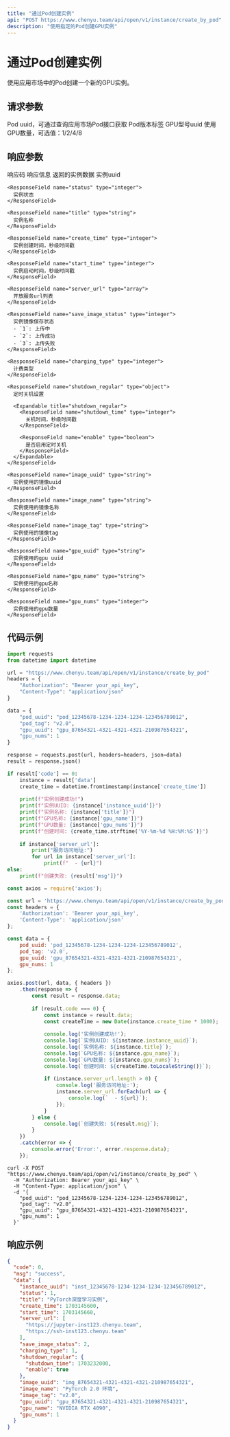 ```yaml
---
title: "通过Pod创建实例"
api: "POST https://www.chenyu.team/api/open/v1/instance/create_by_pod"
description: "使用指定的Pod创建GPU实例"
---
```


# 通过Pod创建实例

使用应用市场中的Pod创建一个新的GPU实例。

## 请求参数

<ParamField body="pod_uuid" type="string" required>
  Pod uuid，可通过查询应用市场Pod接口获取
</ParamField>

<ParamField body="pod_tag" type="string" required>
  Pod版本标签
</ParamField>

<ParamField body="gpu_uuid" type="string" required>
  GPU型号uuid
</ParamField>

<ParamField body="gpu_nums" type="integer" required>
  使用GPU数量，可选值：1/2/4/8
</ParamField>

## 响应参数

<ResponseField name="code" type="integer">
  响应码
</ResponseField>

<ResponseField name="msg" type="string">
  响应信息
</ResponseField>

<ResponseField name="data" type="object">
  返回的实例数据
  
  <Expandable title="data">
    <ResponseField name="instance_uuid" type="string">
      实例uuid
    </ResponseField>
    
    <ResponseField name="status" type="integer">
      实例状态
    </ResponseField>
    
    <ResponseField name="title" type="string">
      实例名称
    </ResponseField>
    
    <ResponseField name="create_time" type="integer">
      实例创建时间，秒级时间戳
    </ResponseField>
    
    <ResponseField name="start_time" type="integer">
      实例启动时间，秒级时间戳
    </ResponseField>
    
    <ResponseField name="server_url" type="array">
      开放服务url列表
    </ResponseField>
    
    <ResponseField name="save_image_status" type="integer">
      实例镜像保存状态
      - `1`: 上传中
      - `2`: 上传成功
      - `3`: 上传失败
    </ResponseField>
    
    <ResponseField name="charging_type" type="integer">
      计费类型
    </ResponseField>
    
    <ResponseField name="shutdown_regular" type="object">
      定时关机设置
      
      <Expandable title="shutdown_regular">
        <ResponseField name="shutdown_time" type="integer">
          关机时间，秒级时间戳
        </ResponseField>
        
        <ResponseField name="enable" type="boolean">
          是否启用定时关机
        </ResponseField>
      </Expandable>
    </ResponseField>
    
    <ResponseField name="image_uuid" type="string">
      实例使用的镜像uuid
    </ResponseField>
    
    <ResponseField name="image_name" type="string">
      实例使用的镜像名称
    </ResponseField>
    
    <ResponseField name="image_tag" type="string">
      实例使用的镜像tag
    </ResponseField>
    
    <ResponseField name="gpu_uuid" type="string">
      实例使用的gpu uuid
    </ResponseField>
    
    <ResponseField name="gpu_name" type="string">
      实例使用的gpu名称
    </ResponseField>
    
    <ResponseField name="gpu_nums" type="integer">
      实例使用的gpu数量
    </ResponseField>
  </Expandable>
</ResponseField>

## 代码示例

<CodeGroup>

```python Python
import requests
from datetime import datetime

url = "https://www.chenyu.team/api/open/v1/instance/create_by_pod"
headers = {
    "Authorization": "Bearer your_api_key",
    "Content-Type": "application/json"
}

data = {
    "pod_uuid": "pod_12345678-1234-1234-1234-123456789012",
    "pod_tag": "v2.0",
    "gpu_uuid": "gpu_87654321-4321-4321-4321-210987654321",
    "gpu_nums": 1
}

response = requests.post(url, headers=headers, json=data)
result = response.json()

if result['code'] == 0:
    instance = result['data']
    create_time = datetime.fromtimestamp(instance['create_time'])
    
    print(f"实例创建成功!")
    print(f"实例UUID: {instance['instance_uuid']}")
    print(f"实例名称: {instance['title']}")
    print(f"GPU名称: {instance['gpu_name']}")
    print(f"GPU数量: {instance['gpu_nums']}")
    print(f"创建时间: {create_time.strftime('%Y-%m-%d %H:%M:%S')}")
    
    if instance['server_url']:
        print("服务访问地址:")
        for url in instance['server_url']:
            print(f"  - {url}")
else:
    print(f"创建失败: {result['msg']}")
```

```javascript JavaScript
const axios = require('axios');

const url = 'https://www.chenyu.team/api/open/v1/instance/create_by_pod';
const headers = {
    'Authorization': 'Bearer your_api_key',
    'Content-Type': 'application/json'
};

const data = {
    pod_uuid: 'pod_12345678-1234-1234-1234-123456789012',
    pod_tag: 'v2.0',
    gpu_uuid: 'gpu_87654321-4321-4321-4321-210987654321',
    gpu_nums: 1
};

axios.post(url, data, { headers })
    .then(response => {
        const result = response.data;
        
        if (result.code === 0) {
            const instance = result.data;
            const createTime = new Date(instance.create_time * 1000);
            
            console.log('实例创建成功!');
            console.log(`实例UUID: ${instance.instance_uuid}`);
            console.log(`实例名称: ${instance.title}`);
            console.log(`GPU名称: ${instance.gpu_name}`);
            console.log(`GPU数量: ${instance.gpu_nums}`);
            console.log(`创建时间: ${createTime.toLocaleString()}`);
            
            if (instance.server_url.length > 0) {
                console.log('服务访问地址:');
                instance.server_url.forEach(url => {
                    console.log(`  - ${url}`);
                });
            }
        } else {
            console.log(`创建失败: ${result.msg}`);
        }
    })
    .catch(error => {
        console.error('Error:', error.response.data);
    });
```

```curl cURL
curl -X POST "https://www.chenyu.team/api/open/v1/instance/create_by_pod" \
  -H "Authorization: Bearer your_api_key" \
  -H "Content-Type: application/json" \
  -d '{
    "pod_uuid": "pod_12345678-1234-1234-1234-123456789012",
    "pod_tag": "v2.0",
    "gpu_uuid": "gpu_87654321-4321-4321-4321-210987654321",
    "gpu_nums": 1
  }'
```

</CodeGroup>

## 响应示例

```json
{
  "code": 0,
  "msg": "success",
  "data": {
    "instance_uuid": "inst_12345678-1234-1234-1234-123456789012",
    "status": 1,
    "title": "PyTorch深度学习实例",
    "create_time": 1703145600,
    "start_time": 1703145660,
    "server_url": [
      "https://jupyter-inst123.chenyu.team",
      "https://ssh-inst123.chenyu.team"
    ],
    "save_image_status": 2,
    "charging_type": 1,
    "shutdown_regular": {
      "shutdown_time": 1703232000,
      "enable": true
    },
    "image_uuid": "img_87654321-4321-4321-4321-210987654321",
    "image_name": "PyTorch 2.0 环境",
    "image_tag": "v2.0",
    "gpu_uuid": "gpu_87654321-4321-4321-4321-210987654321",
    "gpu_name": "NVIDIA RTX 4090",
    "gpu_nums": 1
  }
}
```